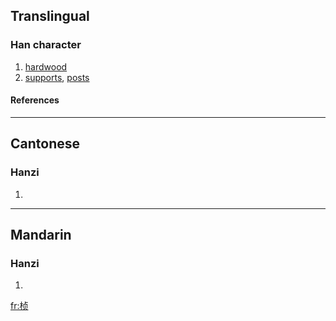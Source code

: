 {{see|楨}}

==Translingual==
===Han character===
{{Han char|rn=75|rad=木|as=06|sn=10|four=|canj=木卜月人 (DYBO)}}
# [[hardwood]]
# [[supports]], [[posts]]
====References====
{{Han ref|kx=0526.211|hdz=21198.020|uh=6862|ud=26722}}

----
==Cantonese==
===Hanzi===
{{yue-hanzi|jyut=|y=jing1}}
# {{defn|Cantonese}}

----
==Mandarin==
===Hanzi===
{{cmn-hanzi|tra=楨|pin=[[zhēn]] ([[zhen1]]), [[zhēng]] ([[zheng1]])|wg=chen<sup>1</sup>, cheng<sup>1</sup>}}
# {{defn|Mandarin}}

[[fr:桢]]